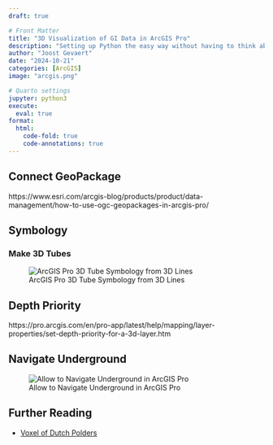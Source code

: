 ```yaml
---
draft: true

# Front Matter
title: "3D Visualization of GI Data in ArcGIS Pro"
description: "Setting up Python the easy way without having to think about "
author: "Joost Gevaert"
date: "2024-10-21"
categories: [ArcGIS]
image: "arcgis.png"

# Quarto settings
jupyter: python3
execute:
  eval: true
format:
  html:
    code-fold: true
    code-annotations: true
---
```


## Connect GeoPackage

https://www.esri.com/arcgis-blog/products/product/data-management/how-to-use-ogc-geopackages-in-arcgis-pro/

## Symbology

### Make 3D Tubes

![ArcGIS Pro 3D Tube Symbology from 3D Lines](3DTubes.png)

## Depth Priority

https://pro.arcgis.com/en/pro-app/latest/help/mapping/layer-properties/set-depth-priority-for-a-3d-layer.htm

## Navigate Underground

![Allow to Navigate Underground in ArcGIS Pro](NavigateUnderground.png)

## Further Reading

- [Voxel of Dutch Polders](https://learn.arcgis.com/en/projects/explore-and-animate-geological-data-with-voxels/)
